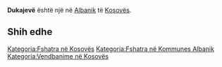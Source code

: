 {{Fshat në 
 | Emri                = Dukajevë
 | EmriAlt                = 
 | NAME_SHORT_FORM=      
 | NAME_GENERIC=      
 | NAME_SORT_NAME_RO=      DUKAJEVE
 | FULL_NAME_RO = Dukajevë
 | FULL_NAME_ND_RO=Dukajeve
 | SORT_NAME_RG=DUKAJEVE
 | FULL_NAME_RG=Dukajevë
 | FULL_NAME_ND_RG=Dukajeve
 | SRP_NAME_SHORT_FORM=      
 | SRP_NAME_GENERIC=      
 | SRP_NAME_SORT_NAME_RO=      
 | SRP_FULL_NAME_RO = 
 | SRP_FULL_NAME_ND_RO=
 | SRP_SORT_NAME_RG=
 | SRP_FULL_NAME_RG=
 | SRP_FULL_NAME_ND_RG=
 | Emri (Rasa dhanore) = 
 | Figura              = 
 | Shteti              = Kosovo
 | Komuna              = Albanik
 | Kodi postar         = 
 | Sipërfaqja          = 

 | Popullsia           = 

 | Regj. i popullsisë  = 
 | Dend. e popullsisë  = 
 | Faqja zyrtare       = 
 <!--- Koordinatat ----> 
 | Gjerësia            = 42.596111
 | Gjatësia            = 20.504722
 | Lartësia            = 
}}
'''Dukajevë''' është një [[]] në [[Albanik]] të [[Kosovës]].

<!-- == Gjeografia == -->
<!-- == Historia == -->
<!-- == Demografia == -->
== Shih edhe ==
{{Komuna Albanik}}
{{Kosovo-Administrata-Cung}}

[[Kategoria:Fshatra në Kosovës]]
[[Kategoria:Fshatra në Kommunes Albanik]]
[[Kategoria:Vendbanime në Kosovës]]